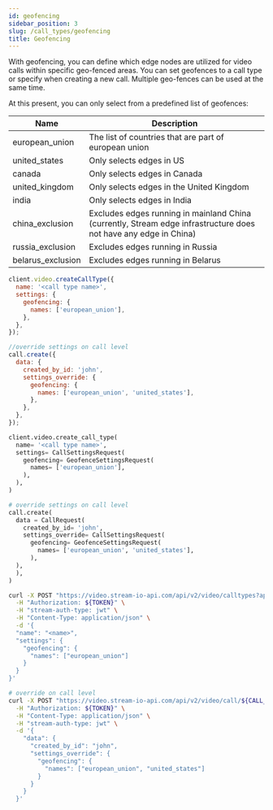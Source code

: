 ```yaml
---
id: geofencing
sidebar_position: 3
slug: /call_types/geofencing
title: Geofencing
---
```


With geofencing, you can define which edge nodes are utilized for video calls within specific geo-fenced areas.
You can set geofences to a call type or specify when creating a new call. Multiple geo-fences can be used at the same time.

At this present, you can only select from a predefined list of geofences:

| Name              | Description                                                                                                      |
| ----------------- | ---------------------------------------------------------------------------------------------------------------- |
| european_union    | The list of countries that are part of european union                                                            |
| united_states     | Only selects edges in US                                                                                         |
| canada            | Only selects edges in Canada                                                                                     |
| united_kingdom    | Only selects edges in the United Kingdom                                                                         |
| india             | Only selects edges in India                                                                                      |
| china_exclusion   | Excludes edges running in mainland China (currently, Stream edge infrastructure does not have any edge in China) |
| russia_exclusion  | Excludes edges running in Russia                                                                                 |
| belarus_exclusion | Excludes edges running in Belarus                                                                                |


<Tabs groupId="examples">
<TabItem value="js" label="JavaScript">

```js
client.video.createCallType({
  name: '<call type name>',
  settings: {
    geofencing: {
      names: ['european_union'],
    },
  },
});

//override settings on call level
call.create({
  data: {
    created_by_id: 'john',
    settings_override: {
      geofencing: {
        names: ['european_union', 'united_states'],
      },
    },
  },
});
```

</TabItem>
<TabItem value="py" label="Python">

```py
client.video.create_call_type(
  name= '<call type name>',
  settings= CallSettingsRequest(
    geofencing= GeofenceSettingsRequest(
      names= ['european_union'],
    ),
  ),
)

# override settings on call level
call.create(
  data = CallRequest(
    created_by_id= 'john',
    settings_override= CallSettingsRequest(
      geofencing= GeofenceSettingsRequest(
        names= ['european_union', 'united_states'],
      ),
  ),
  ),
)
```

</TabItem>

<TabItem value="curl" label="cURL">

```bash
curl -X POST "https://video.stream-io-api.com/api/v2/video/calltypes?api_key=${API_KEY}" \
  -H "Authorization: ${TOKEN}" \
  -H "stream-auth-type: jwt" \
  -H "Content-Type: application/json" \
  -d '{
  "name": "<name>",
  "settings": {
    "geofencing": {
      "names": ["european_union"]
    }
  }
}'

# override on call level
curl -X POST "https://video.stream-io-api.com/api/v2/video/call/${CALL_TYPE}/${CALL_ID}?api_key=${API_KEY}" \
  -H "Authorization: ${TOKEN}" \
  -H "Content-Type: application/json" \
  -H "stream-auth-type: jwt" \
  -d '{
    "data": {
      "created_by_id": "john",
      "settings_override": {
        "geofencing": {
          "names": ["european_union", "united_states"]
        }
      }
    }
  }'
```

</TabItem>
</Tabs>
